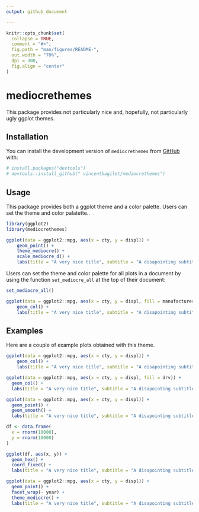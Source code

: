 ```yaml
---
output: github_document

---
```


<!-- README.md is generated from README.Rmd. Please edit that file -->

```r
knitr::opts_chunk$set(
  collapse = TRUE,
  comment = "#>",
  fig.path = "man/figures/README-",
  out.width = "70%",
  dpi = 300,
  fig.align = "center"
)
```

# mediocrethemes

<!-- badges: start -->
<!-- badges: end -->

This package provides not particularly nice and, hopefully, not particularly ugly ggplot themes.

## Installation

You can install the development version of `mediocrethemes` from [GitHub](https://github.com/) with:

```r
# install.packages("devtools")
# devtools::install_github(" vincentbagilet/mediocrethemes")
```

## Usage

This package provides both a ggplot theme and a color palette. Users can set the theme and color palatette..

```r
library(ggplot2)
library(mediocrethemes)

ggplot(data = ggplot2::mpg, aes(x = cty, y = displ)) +
    geom_point() +
    theme_mediocre() +
    scale_mediocre_d() +
    labs(title = "A very nice title", subtitle = "A disapointing subtitle")
```

Users can set the theme and color palette for all plots in a document by using the function `set_mediocre_all` at the top of their document:

```r
set_mediocre_all()

ggplot(data = ggplot2::mpg, aes(x = cty, y = displ, fill = manufacturer)) +
    geom_col() +
    labs(title = "A very nice title", subtitle = "A disapointing subtitle")
```

## Examples

Here are a couple of example plots obtained with this theme.

```r
ggplot(data = ggplot2::mpg, aes(x = cty, y = displ)) +
    geom_col() +
    labs(title = "A very nice title", subtitle = "A disapointing subtitle")

ggplot(data = ggplot2::mpg, aes(x = cty, y = displ, fill = drv)) +
  geom_col() +
  labs(title = "A very nice title", subtitle = "A disapointing subtitle")

ggplot(data = ggplot2::mpg, aes(x = cty, y = displ)) +
  geom_point() +
  geom_smooth() +
  labs(title = "A very nice title", subtitle = "A disapointing subtitle")

df <- data.frame(
  x = rnorm(10000),
  y = rnorm(10000)
)

ggplot(df, aes(x, y)) +
  geom_hex() +
  coord_fixed() +
  labs(title = "A very nice title", subtitle = "A disapointing subtitle")

ggplot(data = ggplot2::mpg, aes(x = cty, y = displ)) +
  geom_point() +
  facet_wrap(~ year) +
  theme_mediocre() +
  labs(title = "A very nice title", subtitle = "A disapointing subtitle") 
```








